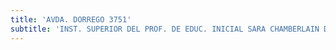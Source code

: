 ```yaml
---
title: 'AVDA. DORREGO 3751'
subtitle: 'INST. SUPERIOR DEL PROF. DE EDUC. INICIAL SARA CHAMBERLAIN DE ECCLESTON (SEDE)'
---
```


#
